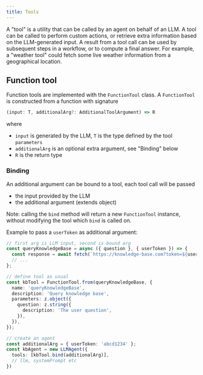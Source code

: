 ```yaml
---
title: Tools
---
```


A "tool" is a utility that can be called by an agent on behalf of an LLM.
A tool can be called to perform custom actions, or retrieve extra information based on the LLM-generated input.
A result from a tool call can be used by subsequent steps in a workflow, or to compute a final answer.
For example, a "weather tool" could fetch some live weather information from a geographical location.

## Function tool

Function tools are implemented with the `FunctionTool` class.
A `FunctionTool` is constructed from a function with signature
```ts
(input: T, additionalArg?: AdditionalToolArgument) => R
```
where
- `input` is generated by the LLM, `T` is the type defined by the tool `parameters`
- `additionalArg` is an optional extra argument, see "Binding" below
- `R` is the return type

### Binding

An additional argument can be bound to a tool, each tool call will be passed
- the input provided by the LLM
- the additional argument (extends object)

Note: calling the `bind` method will return a new `FunctionTool` instance, without modifying the tool which `bind` is called on.

Example to pass a `userToken` as additional argument:
```ts
// first arg is LLM input, second is bound arg
const queryKnowledgeBase = async ({ question }, { userToken }) => {
  const response = await fetch(`https://knowledge-base.com?token=${userToken}&query=${question}`);
  // ...
};

// define tool as usual
const kbTool = FunctionTool.from(queryKnowledgeBase, {
  name: 'queryKnowledgeBase',
  description: 'Query knowledge base',
  parameters: z.object({
    question: z.string({
      description: 'The user question',
    }),
  }),
});

// create an agent
const additionalArg = { userToken: 'abcd1234' };
const kbAgent = new LLMAgent({
  tools: [kbTool.bind(additionalArg)],
  // llm, systemPrompt etc
})
```